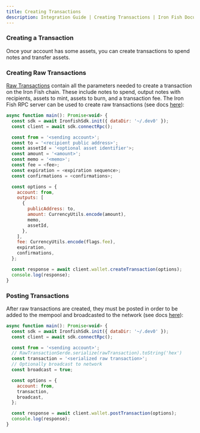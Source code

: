 ```yaml
---
title: Creating Transactions
description: Integration Guide | Creating Transactions | Iron Fish Documentation
---
```


### Creating a Transaction

Once your account has some assets, you can create transactions to spend notes
and transfer assets.

### Creating Raw Transactions

[Raw Transactions](/use/get-started/glossary#Raw-Transactions) contain all the
parameters needed to create a transaction on the Iron Fish chain. These include
notes to spend, output notes with recipients, assets to mint, assets to burn,
and a transaction fee. The Iron Fish RPC server can be used to create raw
transactions (see docs
[here](/developers/documentation/rpc_wallet#createTransaction)):

```js
async function main(): Promise<void> {
  const sdk = await IronfishSdk.init({ dataDir: '~/.dev0' });
  const client = await sdk.connectRpc();

  const from = '<sending account>';
  const to = '<recipient public address>';
  const assetId = '<optional asset identifier'>;
  const amount = '<amount>';
  const memo = '<memo>';
  const fee = <fee>;
  const expiration = <expiration sequence>;
  const confirmations = <confirmations>;

  const options = {
    account: from,
    outputs: [
      {
        publicAddress: to,
        amount: CurrencyUtils.encode(amount),
        memo,
        assetId,
      },
    ],
    fee: CurrencyUtils.encode(flags.fee),
    expiration,
    confirmations,
  };

  const response = await client.wallet.createTransaction(options);
  console.log(response);
}
```

### Posting Transactions

After raw transactions are created, they must be posted in order to be added to
the mempool and broadcasted to the network (see docs
[here](/developers/documentation/rpc_wallet#postTransaction)):

```js
async function main(): Promise<void> {
  const sdk = await IronfishSdk.init({ dataDir: '~/.dev0' });
  const client = await sdk.connectRpc();

  const from = '<sending account>';
  // RawTransactionSerde.serialize(rawTransaction).toString('hex')
  const transaction = '<serialized raw transaction>';
  // Optionally broadcast to network
  const broadcast = true;

  const options = {
    account: from,
    transaction,
    broadcast,
  };

  const response = await client.wallet.postTransaction(options);
  console.log(response);
}
```

